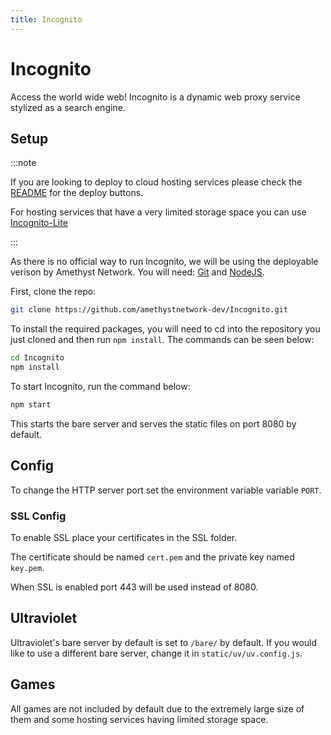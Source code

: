 ```yaml
---
title: Incognito
---
```


# Incognito

Access the world wide web! Incognito is a dynamic web proxy service stylized as a search engine.

## Setup

<!--
    Yes, I am linking to the github repo instead of pasting them here.
    The thing with doing that is if they change, I will have to make another PR with those changes.
    (and yes you can use HTML comments in md)
-->

:::note

If you are looking to deploy to cloud hosting services please check the [README](https://github.com/amethystnetwork-dev/Incognito#readme) for the deploy buttons.

For hosting services that have a very limited storage space you can use [Incognito-Lite](https://github.com/amethystnetwork-dev/Incognito-Lite)

:::

As there is no official way to run Incognito, we will be using the deployable verison by Amethyst Network. You will need: [Git](https://git-scm.com/) and [NodeJS](https://nodejs.org).

First, clone the repo:

```sh
git clone https://github.com/amethystnetwork-dev/Incognito.git
```

To install the required packages, you will need to cd into the repository you just cloned and then run `npm install`. The commands can be seen below:

```sh
cd Incognito
npm install
```

To start Incognito, run the command below:

```sh
npm start
```

This starts the bare server and serves the static files on port 8080 by default.

## Config

To change the HTTP server port set the environment variable variable `PORT`.

### SSL Config

To enable SSL place your certificates in the SSL folder.

The certificate should be named `cert.pem` and the private key named `key.pem`.

When SSL is enabled port 443 will be used instead of 8080.

## Ultraviolet

Ultraviolet's bare server by default is set to `/bare/` by default. If you would like to use a different bare server, change it in `static/uv/uv.config.js`.

## Games

All games are not included by default due to the extremely large size of them and some hosting services having limited storage space.
